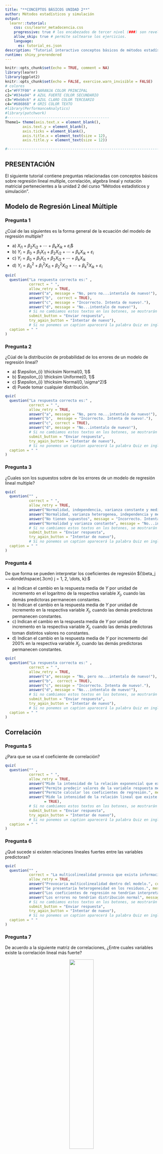 ---
title: "**CONCEPTOS BÁSICOS UNIDAD 2**"
author: Métodos estadísticos y simulación
output: 
  learnr::tutorial:
    css: css/learnr_metadocencia.css
    progressive: true # los encabezados de tercer nivel (###) son revelados progresivamente
    allow_skip: true # permite saltearse los ejercicios. 
    language:
      es: tutorial_es.json
description: "Tutorial interactivo conceptos básicos de métodos estadísticos y simulación" # Esta descripción se ve en el panel Tutorial de RStudio 
runtime: shiny_prerendered
---

```{r setup, include=FALSE}
knitr::opts_chunk$set(echo = TRUE, comment = NA)
library(learnr)
library(ggplot2)
knitr::opts_chunk$set(echo = FALSE, exercise.warn_invisible = FALSE)
# colores
c1="#FF7F00" # NARANJA COLOR PRINCIPAL
c2="#034a94" # AZUL FUERTE COLOR SECUNDARIO  
c3="#0eb0c6" # AZUL CLARO COLOR TERCEARIO  
c4="#686868" # GRIS COLOR TEXTO 
#library(PerformanceAnalytics)
#library(patchwork)
#-----------------------------------------------
Theme1= theme(axis.text.x = element_blank(),
        axis.text.y = element_blank(),
        axis.ticks = element_blank(),
        axis.title.x = element_text(size = 12),
        axis.title.y = element_text(size = 12))

#-------------------------------------------------------------------------
```
## **PRESENTACIÓN**

El siguiente tutorial contiene preguntas relacionadas con conceptos básicos sobre regresión lineal multiple, correlación, algebra lineal y notación matricial pertenecientes a la unidad 2 del curso "Métodos estadísticos y simulación".

## **Modelo de Regresión Lineal Múltiple**

### **Pregunta 1**

¿Cúal de las siguientes es la forma general de la ecuación del modelo de regresión multiple? <br>

-   a\) $X_{i1} + \beta_2X_{i2} + \cdots+ \beta_kX_{ik} + \varepsilon_i$\$
-   b\) $Y_i = \beta_0 + \beta_1X_{i1} + \beta_2X_{i2} + \cdots+ \beta_kX_{ik} + \varepsilon_i$
-   c\) $Y_i = \beta_0 + \beta_1X_{i1} + \beta_2X_{i2} + \cdots+ \beta_kX_{ik}$
-   d\) $Y_i = \beta_0^{2} + \beta_1^{2}X_{i1} + \beta_2^{2}X_{i2} + \cdots+ \beta_k^{2}X_{ik} + \varepsilon_i$

```{r quiz_1}

quiz(
  question("La respuesta correcta es:" , 
           correct = " ", 
           allow_retry = TRUE,
           answer("a", message = "No, pero no...intentalo de nuevo!"),
           answer("b",  correct = TRUE),
           answer("c", message = "Incorrecto. Intenta de nuevo!."),
           answer("d", message = "No...intentalo de nuevo!"),
           # Si no cambiamos estos textos en los botones, se mostrarán en Inglés  
           submit_button = "Enviar respuesta",
           try_again_button = "Intentar de nuevo"),
           # Si no ponemos un caption aparecerá la palabra Quiz en inglés.
  caption = " "
)

```

### **Pregunta 2**

¿Cúal de la distribución de probabilidad de los errores de un modelo de regresión lineal? <br>

-   a\) $\epsilon_{i} \thicksim Normal(0, 1)$
-   b\) $\epsilon_{i} \thicksim Uniforme(0, 1)$
-   c\) $\epsilon_{i} \thicksim Normal(0, \sigma^2)$
-   d\) Puede tomar cualquier distribución.

```{r quiz_2}

quiz(
  question("La respuesta correcta es:" , 
           correct = " ", 
           allow_retry = TRUE,
           answer("a", message = "No, pero no...intentalo de nuevo!"),
           answer("b",  message = "Incorrecto. Intenta de nuevo!."),
           answer("c", correct = TRUE),
           answer("d", message = "No...intentalo de nuevo!"),
           # Si no cambiamos estos textos en los botones, se mostrarán en Inglés  
           submit_button = "Enviar respuesta",
           try_again_button = "Intentar de nuevo"),
           # Si no ponemos un caption aparecerá la palabra Quiz en inglés.
  caption = " "
)

```

### **Pregunta 3**

¿Cuales son los supuestos sobre de los errores de un modelo de regresión lineal multiple? <br>

```{r quiz_3}

quiz(
  question("" , 
           correct = " ", 
           allow_retry = TRUE,
           answer("Normalidad, independencia, varianza constante y media cero", correct = TRUE),
           answer("Normalidad, varianza heterogenea, independencia y media cero", message = "No, pero no...intentalo de nuevo!"),
           answer("No tienen supuestos", message = "Incorrecto. Intenta de nuevo!."),
           answer("Normalidad y varianza constante", message = "No...intentalo de nuevo!"),
           # Si no cambiamos estos textos en los botones, se mostrarán en Inglés  
           submit_button = "Enviar respuesta",
           try_again_button = "Intentar de nuevo"),
           # Si no ponemos un caption aparecerá la palabra Quiz en inglés.
  caption = " "
)

```

### **Pregunta 4**

De que forma se pueden interpretar los coeficientes de regresión ${\beta_j ~~donde\hspace{.3cm} j = 1, 2, \dots, k}:$ <br>

-   a\) Indican el cambio en la respuesta media de ${Y}$ por unidad de incremento en el logaritmo de la respectiva variable ${X_j}$, cuando las demás predictoras permanecen constantes.
-   b\) Indican el cambio en la respuesta media de ${Y}$ por unidad de incremento en la respectiva variable ${X_j}$, cuando las demás predictoras permanecen constantes.
-   c\) Indican el cambio en la respuesta media de ${Y}$ por unidad de incremento en la respectiva variable ${X_j}$, cuando las demás predictoras toman distintos valores no constantes.
-   d\) Indican el cambio en la respuesta media de ${Y}$ por incremento del 200% en la respectiva variable ${X_j}$, cuando las demás predictoras permanecen constantes.

```{r quiz_4}

quiz(
  question("La respuesta correcta es:" , 
           correct = " ", 
           allow_retry = TRUE,
           answer("a", message = "No, pero no...intentalo de nuevo!"),
           answer("b",  correct = TRUE),
           answer("c", message = "Incorrecto. Intenta de nuevo!."),
           answer("d", message = "No...intentalo de nuevo!"),
           # Si no cambiamos estos textos en los botones, se mostrarán en Inglés  
           submit_button = "Enviar respuesta",
           try_again_button = "Intentar de nuevo"),
           # Si no ponemos un caption aparecerá la palabra Quiz en inglés.
  caption = " "
)

```

## **Correlación**

### **Pregunta 5**

¿Para que se usa el coeficiente de correlación? <br>

```{r quiz_5}

quiz(
  question("" , 
           correct = " ", 
           allow_retry = TRUE,
           answer("Mide la intensidad de la relación exponencial que existe entre las variables independientes.", message = "No, pero no...intentalo de nuevo!"),
           answer("Permite predecir valores de la variable respuesta mediante las variables predictoras.", message = "No...intentalo de nuevo!"),
           answer("Permite calcular los coeficientes de regresión.", message = "Incorrecto. Intenta de nuevo!."),
           answer("Mide la intensidad de la relación lineal que existe entre las variables independientes.", correct
                  = TRUE),
           # Si no cambiamos estos textos en los botones, se mostrarán en Inglés  
           submit_button = "Enviar respuesta",
           try_again_button = "Intentar de nuevo"),
           # Si no ponemos un caption aparecerá la palabra Quiz en inglés.
  caption = " "
)

```

### **Pregunta 6**

¿Qué sucede si existen relaciones lineales fuertes entre las variables predictoras? <br>

```{r quiz_6}

quiz(
  question("" , 
           correct = "La multicolinealidad provoca que exista información que podría ser redundante en el modelo", 
           allow_retry = TRUE,
           answer("Provocaria multicolinealidad dentro del modelo.", correct = TRUE),
           answer("Se presentaría heterogeneidad en los residuos.", message = "No, pero no...intentalo de nuevo!"),
           answer("Los coeficientes de regresión no tendrían interpretacion.", message = "Incorrecto. Intenta de nuevo!."),
           answer("Los errores no tendrían distribución normal", message = "No...intentalo de nuevo!"),
           # Si no cambiamos estos textos en los botones, se mostrarán en Inglés  
           submit_button = "Enviar respuesta",
           try_again_button = "Intentar de nuevo"),
           # Si no ponemos un caption aparecerá la palabra Quiz en inglés.
  caption = " "
)

```

### **Pregunta 7**

De acuerdo a la siguiente matriz de correlaciones, ¿Entre cuales variables existe la correlación lineal más fuerte? <br>

<center>
![](images/7.png){width="40%"}
</center>

```{r quiz_7}

quiz(
  question("La respuesta correcta es:" , 
           correct = " ", 
           allow_retry = TRUE,
           answer("Entre ausen y edad", message = "No, pero no...intentalo de nuevo!"),
           answer("Entre sala y antg", message = "No...intentalo de nuevo!"),
           answer("Entre antg y edad", correct = TRUE),
           answer("Entre ausen y sala", message = "Incorrecto. Intenta de nuevo!."),
           # Si no cambiamos estos textos en los botones, se mostrarán en Inglés  
           submit_button = "Enviar respuesta",
           try_again_button = "Intentar de nuevo"),
           # Si no ponemos un caption aparecerá la palabra Quiz en inglés.
  caption = " "
)

```


## **Algebra Lineal**

### **Pregunta 8**

Indica cual de las siguientes propiedades es incorrecta dado que $\boldsymbol{A}$ es una matriz de constantes de orden $n\times n$, $\boldsymbol{x} = \left[ x_1, \ldots, x_n\right]'$ un vector de variables de orden $n\times 1$ y $\boldsymbol{a}$ un vector de constantes de orden $n\times 1$. <br>

-   a\) $\dfrac{\partial\left(\boldsymbol{a}'\boldsymbol{x}\right)}{\partial\boldsymbol{x}} = \dfrac{\partial\left(\boldsymbol{x}'\boldsymbol{a}\right)}{\partial\boldsymbol{x}} = \boldsymbol{a}$
-   b\) $\dfrac{\partial\left(\boldsymbol{a}'\boldsymbol{x}\right)}{\partial\boldsymbol{x}} = \dfrac{\partial\left(\boldsymbol{x}'\boldsymbol{a}\right)}{\partial\boldsymbol{x}} = \boldsymbol{a^2}$
-   c\) $\dfrac{\partial\left(\boldsymbol{x}'\boldsymbol{Ax}\right)}{\partial\boldsymbol{x}} = \boldsymbol{Ax} + \boldsymbol{A}'\boldsymbol{x}$, pero si $\boldsymbol{A}$ es simétrica, entonces $\dfrac{\partial\left(\boldsymbol{x}'\boldsymbol{Ax}\right)}{\partial\boldsymbol{x}} = 2\boldsymbol{Ax}$
-   d\) $\dfrac{\partial\left(\boldsymbol{x}'\boldsymbol{x}\right)}{\partial\boldsymbol{x}} = 2\boldsymbol{x}$

```{r quiz_8}

quiz(
  question("La respuesta correcta es:" , 
           correct = " ", 
           allow_retry = TRUE,
           answer("a", message = "No, pero no...intentalo de nuevo!"),
           answer("b", correct = TRUE),
           answer("c", message = "No...intentalo de nuevo!"),
           answer("d", message = "Incorrecto. Intenta de nuevo!."),
           # Si no cambiamos estos textos en los botones, se mostrarán en Inglés  
           submit_button = "Enviar respuesta",
           try_again_button = "Intentar de nuevo"),
           # Si no ponemos un caption aparecerá la palabra Quiz en inglés.
  caption = " "
)

```

### **Pregunta 9**

Una forma cuadrática se puede expresar matricialmente como:<br>

-   a\) $\boldsymbol{xA}'\boldsymbol{x}$
-   b\) $\boldsymbol{xA}'\boldsymbol{xx}$
-   c\) $I\boldsymbol{Ax}$
-   d\) $\boldsymbol{x}'\boldsymbol{Ax}$

```{r quiz_9}

quiz(
  question("La respuesta correcta es:" , 
           correct = " ", 
           allow_retry = TRUE,
           answer("a", message = "No, pero no...intentalo de nuevo!"),
           answer("b", message = "No...intentalo de nuevo!"),
           answer("c", message = "Incorrecto. Intenta de nuevo!."),
           answer("d", correct = TRUE),
           # Si no cambiamos estos textos en los botones, se mostrarán en Inglés  
           submit_button = "Enviar respuesta",
           try_again_button = "Intentar de nuevo"),
           # Si no ponemos un caption aparecerá la palabra Quiz en inglés.
  caption = " "
)

```


### **Pregunta 10**

Sean $\boldsymbol{A}$ y $\boldsymbol{B}$ matrices de constantes de orden $n\times n$ y $m\times n$ respectivamente, el producto $(BA)^{'}$ es igual a: <br>

-   a\) $B^{'}A{'}$
-   b\) $B^{'} + A{'}$
-   c\) $AB^{'}$
-   d\) $A^{'}B^{'}$

```{r quiz_10}

quiz(
  question("La respuesta correcta es:" , 
           correct = " ", 
           allow_retry = TRUE,
           answer("a", message = "No, pero no...intentalo de nuevo!"),
           answer("b", message = "No...intentalo de nuevo!"),
           answer("c", message = "Incorrecto. Intenta de nuevo!."),
           answer("d", correct = TRUE),
           # Si no cambiamos estos textos en los botones, se mostrarán en Inglés  
           submit_button = "Enviar respuesta",
           try_again_button = "Intentar de nuevo"),
           # Si no ponemos un caption aparecerá la palabra Quiz en inglés.
  caption = " "
)

```


### **Pregunta 11**

Sea la matriz $\boldsymbol{A}$ matriz de constantes de orden $n\times n$ y $\boldsymbol{x} = \left[ x_1, \ldots, x_n\right]'$ un vector de variables de orden $n\times 1$, se dice que es A es definida positiva si: <br>

-   a\) $\boldsymbol{x}'\boldsymbol{Ax} \leq 0,\; \forall\boldsymbol{x}$.
-   b\) $\boldsymbol{x}'\boldsymbol{Ax} < 0,\; \forall\boldsymbol{x}$.
-   c\) $\boldsymbol{x}'\boldsymbol{Ax} \geq 0,\; \forall\boldsymbol{x}$.
-   d\) $\boldsymbol{x}'\boldsymbol{Ax} > 0,\; \forall\boldsymbol{x}$.

```{r quiz_11}

quiz(
  question("La respuesta correcta es:" , 
           correct = " ", 
           allow_retry = TRUE,
           answer("a", message = "No, pero no...intentalo de nuevo!"),
           answer("b", message = "No...intentalo de nuevo!"),
           answer("c", message = "Incorrecto. Intenta de nuevo!."),
           answer("d", correct = TRUE),
           # Si no cambiamos estos textos en los botones, se mostrarán en Inglés  
           submit_button = "Enviar respuesta",
           try_again_button = "Intentar de nuevo"),
           # Si no ponemos un caption aparecerá la palabra Quiz en inglés.
  caption = " "
)

```



## **Notación Matricial**

### **Pregunta 12**

Sean $Y$ un vector de valores de $y$, variable dependiente ($dim = n \times 1$), $X$ una matriz que contiene los valores de las $k$ variables independientes ($dim = n \times k$) y $\varepsilon$ un vector de errores ($dim = n \times 1$), la forma general de expresar el modelo de regresión multiple es: <br>

-   a\) $Y = X \beta$
-   b\) $E(Y | X) = X \beta + \varepsilon$
-   c\) $Y = X^2 \beta + \varepsilon$
-   d\) $Y = X \beta + \varepsilon$

```{r quiz_12}

quiz(
  question("La respuesta correcta es:" , 
           correct = " ", 
           allow_retry = TRUE,
           answer("a", message = "No, pero no...intentalo de nuevo!"),
           answer("b", message = "No...intentalo de nuevo!"),
           answer("c", message = "Incorrecto. Intenta de nuevo!."),
           answer("d", correct = TRUE),
           # Si no cambiamos estos textos en los botones, se mostrarán en Inglés  
           submit_button = "Enviar respuesta",
           try_again_button = "Intentar de nuevo"),
           # Si no ponemos un caption aparecerá la palabra Quiz en inglés.
  caption = " "
)

```


### **Pregunta 13**

La expresión matricial de la matriz de varianzas-covarianzas es: <br>

-   a\) $$\boldsymbol{\Sigma_y} = V(\boldsymbol{y}) = \begin{bmatrix}
    1 &0 &\cdots &0\\
    0 &1 &\cdots &0\\
    \vdots &\vdots &\ddots &\vdots\\
    0 &0 &\cdots &1
    \end{bmatrix}$$
    
-   b\) $$\boldsymbol{\Sigma_y} = V(\boldsymbol{y}) = \begin{bmatrix}
    \sigma^{2}_{1} &0 &\cdots &0\\
    0 &\sigma^{2}_{2} &\cdots &0\\
    \vdots &\vdots &\ddots &\vdots\\
    0 &0 &\cdots &\sigma^{2}_{n}
    \end{bmatrix}$$
    
-   c\) $$
    \boldsymbol{\Sigma_y} = V(\boldsymbol{y}) =\begin{bmatrix}
    \sigma^2_1 &\sigma_{12} &\cdots &\sigma_{1n}\\
    \sigma_{12} &\sigma^2_2 &\cdots &\sigma_{2n}\\
    \vdots &\vdots &\ddots &\vdots\\
    \sigma_{1n} &\sigma_{2n} &\cdots &\sigma^2_n
    \end{bmatrix}
    $$
    
-   d\) $$\boldsymbol{\Sigma_y} = V(\boldsymbol{y}) = \begin{bmatrix}
    \sigma_{11} &0 &\cdots &0\\
    0 &\sigma_{22} &\cdots &0\\
    \vdots &\vdots &\ddots &\vdots\\
    0 &0 &\cdots &\sigma_{nn}
    \end{bmatrix}$$

```{r quiz_13}

quiz(
  question("La respuesta correcta es:" , 
           correct = " ", 
           allow_retry = TRUE,
           answer("a", message = "No, pero no...intentalo de nuevo!"),
           answer("b", message = "Incorrecto. Intenta de nuevo!."),
           answer("c", correct = TRUE),
           answer("d", message = "No...intentalo de nuevo!"),
           # Si no cambiamos estos textos en los botones, se mostrarán en Inglés  
           submit_button = "Enviar respuesta",
           try_again_button = "Intentar de nuevo"),
           # Si no ponemos un caption aparecerá la palabra Quiz en inglés.
  caption = " "
)

```


### **Pregunta 14**

Por fuera de la diagonal de la matriz de varianzas-covarianzas asociada a un vector aleatorio están:<br>


```{r quiz_14}

quiz(
  question("" , 
           correct = " ", 
           allow_retry = TRUE,
           answer("Las varianzas asociadas a cada elemento del vector aleatorio.", message = "No, pero no...intentalo de nuevo!"),
           answer("Las esperanzas condicionales entre los pares de elementos del vector aleatorio.", message = "No...intentalo de 
                  nuevo!"),
           answer("Los coeficientes de correlaciones asociados a cada elemento del vector aleatorio.", message = "Incorrecto. Intenta de nuevo!."),
           answer("Las covarianzas entre los pares de elementos del vector aleatorio.", correct = TRUE),
           # Si no cambiamos estos textos en los botones, se mostrarán en Inglés  
           submit_button = "Enviar respuesta",
           try_again_button = "Intentar de nuevo"),
           # Si no ponemos un caption aparecerá la palabra Quiz en inglés.
  caption = " "
)

```


### **Pregunta 15**

Selecciona cual NO es una propiedad de $E(y)$ y $V(y)$: <br>

-   a\) $E\left[\boldsymbol{Ay + b}\right] = E\left[\boldsymbol{Ay}\right] + E\left[\boldsymbol{b}\right] = \boldsymbol{A\mu_y} + \boldsymbol{b}$.
-   b\) $V\left[\boldsymbol{Ay + b}\right] = V\left[\boldsymbol{Ay}\right] + V\left[\boldsymbol{b}\right] = \boldsymbol{A\ \Sigma_y} + \boldsymbol{0} = \boldsymbol{A\ \Sigma_y}$.
-   c\) $E\left[\boldsymbol{Ay}\right] = \boldsymbol{A}E\left[\boldsymbol{y}\right] = \boldsymbol{A\mu_y}$.
-   d\) $V\left[\boldsymbol{Ay}\right] = \boldsymbol{A}\ V\left[\boldsymbol{y}\right]\boldsymbol{A}' = \boldsymbol{A\ \Sigma_y\,A}'$.

```{r quiz_15}

quiz(
  question("La respuesta correcta es:" , 
           correct = " ", 
           allow_retry = TRUE,
           answer("a", message = "No, pero no...intentalo de nuevo!"),
           answer("b",  correct = TRUE),
           answer("c", message = "Incorrecto. Intenta de nuevo!."),
           answer("d", message = "No...intentalo de nuevo!"),
           # Si no cambiamos estos textos en los botones, se mostrarán en Inglés  
           submit_button = "Enviar respuesta",
           try_again_button = "Intentar de nuevo"),
           # Si no ponemos un caption aparecerá la palabra Quiz en inglés.
  caption = " "
)

```




